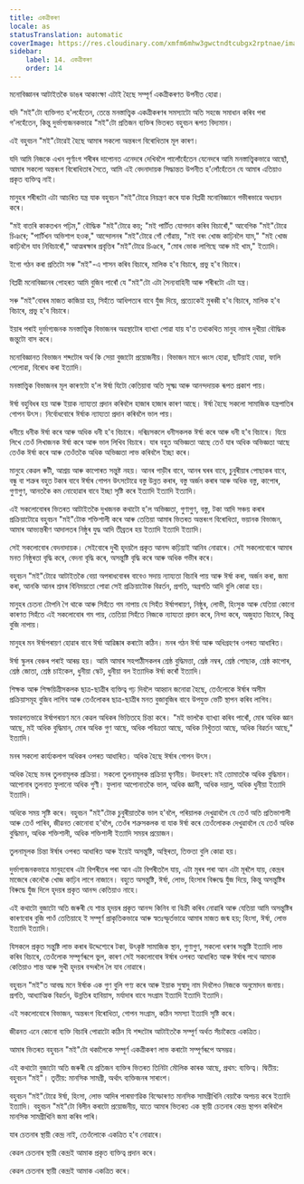 ```yaml
---
title: একত্ৰীকৰণ
locale: as
statusTranslation: automatic
coverImage: https://res.cloudinary.com/xmfm6mhw3gwctndtcubgx2rptnae/image/upload/v1740337243/small_cover_educacion_fundamental_a051170f1c.webp
sidebar:
    label: 14. একত্ৰীকৰণ
    order: 14
---
```

মনোবিজ্ঞানৰ আটাইতকৈ ডাঙৰ আকাংক্ষা এটাই হৈছে সম্পূৰ্ণ একত্ৰীকৰণত উপনীত হোৱা।

যদি "মই"টো ব্যক্তিগত হ'লহেঁতেন, তেন্তে মনস্তাত্ত্বিক একত্ৰীকৰণৰ সমস্যাটো অতি সহজে সমাধান কৰিব পৰা গ'লহেঁতেন, কিন্তু দুৰ্ভাগ্যজনকভাৱে "মই"টো প্ৰতিজন ব্যক্তিৰ ভিতৰত বহুবচন ৰূপত বিদ্যমান।

এই বহুবচন "মই"টোৱেই হৈছে আমাৰ সকলো অন্তৰংগ বিৰোধিতাৰ মূল কাৰণ।

যদি আমি নিজকে এখন পূৰ্ণাংগ শৰীৰৰ দাপোনত এনেদৰে দেখিবলৈ পালোঁহেঁতেন যেনেদৰে আমি মনস্তাত্ত্বিকভাৱে আছোঁ, আমাৰ সকলো অন্তৰংগ বিৰোধিতাৰ সৈতে, আমি এই বেদনাদায়ক সিদ্ধান্তত উপনীত হ'লোঁহেঁতেন যে আমাৰ এতিয়াও প্ৰকৃত ব্যক্তিত্ব নাই।

মানুহৰ শৰীৰটো এটা আচৰিত যন্ত্ৰ যাক বহুবচন "মই"টোৱে নিয়ন্ত্ৰণ কৰে যাক বিপ্লৱী মনোবিজ্ঞানে গভীৰভাৱে অধ্যয়ন কৰে।

"মই বাতৰি কাকতখন পঢ়িম," বৌদ্ধিক "মই"টোৱে কয়; "মই পাৰ্টিত যোগদান কৰিব বিচাৰোঁ," আবেগিক "মই"টোৱে চিঞৰে; "পাৰ্টিখন অভিশাপ হওক," আন্দোলনৰ "মই"টোৱে গোঁ গোঁৱায়, "মই বৰং খোজ কাঢ়িবলৈ যাম," "মই খোজ কাঢ়িবলৈ যাব নিবিচাৰোঁ," আত্মৰক্ষাৰ প্ৰবৃত্তিৰ "মই"টোৱে চিঞৰে, "মোৰ ভোক লাগিছে আৰু মই খাম," ইত্যাদি।

ইগো গঠন কৰা প্ৰতিটো সৰু "মই"-এ শাসন কৰিব বিচাৰে, মালিক হ'ব বিচাৰে, প্ৰভু হ'ব বিচাৰে।

বিপ্লৱী মনোবিজ্ঞানৰ পোহৰত আমি বুজিব পাৰোঁ যে "মই"টো এটা সৈন্যবাহিনী আৰু শৰীৰটো এটা যন্ত্ৰ।

সৰু "মই"বোৰৰ মাজত কাজিয়া হয়, সিহঁতে আধিপত্যৰ বাবে যুঁজ দিয়ে, প্ৰত্যেকেই মুৰব্বী হ'ব বিচাৰে, মালিক হ'ব বিচাৰে, প্ৰভু হ'ব বিচাৰে।

ইয়াৰ পৰাই দুৰ্ভাগ্যজনক মনস্তাত্ত্বিক বিভাজনৰ অৱস্থাটোৰ ব্যাখ্যা পোৱা যায় য'ত তথাকথিত মানুহ নামৰ দুখীয়া বৌদ্ধিক জন্তুটো বাস কৰে।

মনোবিজ্ঞানত বিভাজন শব্দটোৰ অৰ্থ কি সেয়া বুজাটো প্ৰয়োজনীয়। বিভাজন মানে ধ্বংস হোৱা, ছটিয়াই যোৱা, ফালি পেলোৱা, বিৰোধ কৰা ইত্যাদি।

মনস্তাত্ত্বিক বিভাজনৰ মূল কাৰণটো হ'ল ঈৰ্ষা যিটো কেতিয়াবা অতি সূক্ষ্ম আৰু আনন্দদায়ক ৰূপত প্ৰকাশ পায়।

ঈৰ্ষা বহুবিধৰ হয় আৰু ইয়াক ন্যায্যতা প্ৰদান কৰিবলৈ হাজাৰ হাজাৰ কাৰণ আছে। ঈৰ্ষা হৈছে সকলো সামাজিক যন্ত্ৰপাতিৰ গোপন উৎস। নিৰ্বোধবোৰে ঈৰ্ষাক ন্যায্যতা প্ৰদান কৰিবলৈ ভাল পায়।

ধনীয়ে ধনীক ঈৰ্ষা কৰে আৰু অধিক ধনী হ'ব বিচাৰে। দৰিদ্ৰসকলে ধনীসকলক ঈৰ্ষা কৰে আৰু ধনী হ'ব বিচাৰে। যিয়ে লিখে তেওঁ লিখাজনক ঈৰ্ষা কৰে আৰু ভাল লিখিব বিচাৰে। যাৰ বহুত অভিজ্ঞতা আছে তেওঁ যাৰ অধিক অভিজ্ঞতা আছে তেওঁক ঈৰ্ষা কৰে আৰু তেওঁতকৈ অধিক অভিজ্ঞতা লাভ কৰিবলৈ ইচ্ছা কৰে।

মানুহে কেৱল ৰুটী, আশ্ৰয় আৰু কাপোৰত সন্তুষ্ট নহয়। আনৰ গাড়ীৰ বাবে, আনৰ ঘৰৰ বাবে, চুবুৰীয়াৰ পোছাকৰ বাবে, বন্ধু বা শত্ৰুৰ বহুত টকাৰ বাবে ঈৰ্ষাৰ গোপন উৎসটোৱে বস্তু উন্নত কৰাৰ, বস্তু অৰ্জন কৰাৰ আৰু অধিক বস্তু, কাপোৰ, গুণাগুণ, আনতকৈ কম নোহোৱাৰ বাবে ইচ্ছা সৃষ্টি কৰে ইত্যাদি ইত্যাদি ইত্যাদি।

এই সকলোবোৰৰ ভিতৰত আটাইতকৈ দুখজনক কথাটো হ'ল অভিজ্ঞতা, গুণাগুণ, বস্তু, টকা আদি সঞ্চয় কৰাৰ প্ৰক্ৰিয়াটোৱে বহুবচন "মই"টোক শক্তিশালী কৰে আৰু তেতিয়া আমাৰ ভিতৰত অন্তৰংগ বিৰোধিতা, ভয়ানক বিভাজন, আমাৰ আভ্যন্তৰীণ আদালতৰ নিষ্ঠুৰ যুদ্ধ আদি তীব্ৰতৰ হয় ইত্যাদি ইত্যাদি ইত্যাদি।

সেই সকলোবোৰ বেদনাদায়ক। সেইবোৰে দুখী হৃদয়লৈ প্ৰকৃত আনন্দ কঢ়িয়াই আনিব নোৱাৰে। সেই সকলোবোৰে আমাৰ মনত নিষ্ঠুৰতা বৃদ্ধি কৰে, বেদনা বৃদ্ধি কৰে, অসন্তুষ্টি বৃদ্ধি কৰে আৰু অধিক গভীৰ কৰে।

বহুবচন "মই"টোৱে আটাইতকৈ বেয়া অপৰাধবোৰৰ বাবেও সদায় ন্যায্যতা বিচাৰি পায় আৰু ঈৰ্ষা কৰা, অৰ্জন কৰা, জমা কৰা, আনকি আনৰ শ্ৰমৰ বিনিময়তো পোৱা সেই প্ৰক্ৰিয়াটোক বিৱৰ্তন, প্ৰগতি, অগ্ৰগতি আদি বুলি কোৱা হয়।

মানুহৰ চেতনা টোপনি গৈ থাকে আৰু সিহঁতে গম নাপায় যে সিহঁত ঈৰ্ষাপৰায়ণ, নিষ্ঠুৰ, লোভী, হিংসুক আৰু যেতিয়া কোনো কাৰণত সিহঁতে এই সকলোবোৰ গম পায়, তেতিয়া সিহঁতে নিজকে ন্যায্যতা প্ৰদান কৰে, নিন্দা কৰে, অজুহাত বিচাৰে, কিন্তু বুজি নাপায়।

মানুহৰ মন ঈৰ্ষাপৰায়ণ হোৱাৰ বাবে ঈৰ্ষা আৱিষ্কাৰ কৰাটো কঠিন। মনৰ গঠন ঈৰ্ষা আৰু অধিগ্ৰহণৰ ওপৰত আধাৰিত।

ঈৰ্ষা স্কুলৰ বেঞ্চৰ পৰাই আৰম্ভ হয়। আমি আমাৰ সহপাঠীসকলৰ শ্ৰেষ্ঠ বুদ্ধিমত্তা, শ্ৰেষ্ঠ নম্বৰ, শ্ৰেষ্ঠ পোছাক, শ্ৰেষ্ঠ কাপোৰ, শ্ৰেষ্ঠ জোতা, শ্ৰেষ্ঠ চাইকেল, ধুনীয়া স্কেট, ধুনীয়া বল ইত্যাদিক ঈৰ্ষা কৰোঁ ইত্যাদি।

শিক্ষক আৰু শিক্ষয়িত্ৰীসকলক ছাত্ৰ-ছাত্ৰীৰ ব্যক্তিত্ব গঢ় দিবলৈ আহ্বান জনোৱা হৈছে, তেওঁলোকে ঈৰ্ষাৰ অসীম প্ৰক্ৰিয়াসমূহ বুজিব লাগিব আৰু তেওঁলোকৰ ছাত্ৰ-ছাত্ৰীৰ মনত বুজাবুজিৰ বাবে উপযুক্ত ভেটি স্থাপন কৰিব লাগিব।

স্বভাৱগতভাৱে ঈৰ্ষাপৰায়ণ মনে কেৱল অধিকৰ ভিত্তিতহে চিন্তা কৰে। "মই ভালকৈ ব্যাখ্যা কৰিব পাৰোঁ, মোৰ অধিক জ্ঞান আছে, মই অধিক বুদ্ধিমান, মোৰ অধিক গুণ আছে, অধিক পবিত্ৰতা আছে, অধিক নিখুঁততা আছে, অধিক বিৱৰ্তন আছে," ইত্যাদি।

মনৰ সকলো কাৰ্য্যকলাপ অধিকৰ ওপৰত আধাৰিত। অধিক হৈছে ঈৰ্ষাৰ গোপন উৎস।

অধিক হৈছে মনৰ তুলনামূলক প্ৰক্ৰিয়া। সকলো তুলনামূলক প্ৰক্ৰিয়া ঘৃণনীয়। উদাহৰণ: মই তোমাতকৈ অধিক বুদ্ধিমান। আপোনাৰ তুলনাত ফুলানো অধিক গুণী। ফুলানা আপোনাতকৈ ভাল, অধিক জ্ঞানী, অধিক দয়ালু, অধিক ধুনীয়া ইত্যাদি ইত্যাদি।

অধিকে সময় সৃষ্টি কৰে। বহুবচন "মই"টোক চুবুৰীয়াতকৈ ভাল হ'বলৈ, পৰিয়ালক দেখুৱাবলৈ যে তেওঁ অতি প্ৰতিভাশালী আৰু তেওঁ পাৰিব, জীৱনত কোনোবা হ'বলৈ, তেওঁৰ শত্ৰুসকলক বা যাক ঈৰ্ষা কৰে তেওঁলোকক দেখুৱাবলৈ যে তেওঁ অধিক বুদ্ধিমান, অধিক শক্তিশালী, অধিক শক্তিশালী ইত্যাদি সময়ৰ প্ৰয়োজন।

তুলনামূলক চিন্তা ঈৰ্ষাৰ ওপৰত আধাৰিত আৰু ইয়েই অসন্তুষ্টি, অস্থিৰতা, তিক্ততা বুলি কোৱা হয়।

দুৰ্ভাগ্যজনকভাৱে মানুহবোৰ এটা বিপৰীতৰ পৰা আন এটা বিপৰীতলৈ যায়, এটা মূৰৰ পৰা আন এটা মূৰলৈ যায়, কেন্দ্ৰৰ মাজেৰে কেনেকৈ খোজ কাঢ়িব লাগে নাজানে। বহুতে অসন্তুষ্টি, ঈৰ্ষা, লোভ, হিংসাৰ বিৰুদ্ধে যুঁজ দিয়ে, কিন্তু অসন্তুষ্টিৰ বিৰুদ্ধে যুঁজ দিলে হৃদয়ৰ প্ৰকৃত আনন্দ কেতিয়াও নাহে।

এই কথাটো বুজাটো অতি জৰুৰী যে শান্ত হৃদয়ৰ প্ৰকৃত আনন্দ কিনিব বা বিক্ৰী কৰিব নোৱাৰি আৰু যেতিয়া আমি অসন্তুষ্টিৰ কাৰণবোৰ বুজি পাওঁ তেতিয়াহে ই সম্পূৰ্ণ প্ৰাকৃতিকভাৱে আৰু স্বতঃস্ফূৰ্তভাৱে আমাৰ মাজত জন্ম হয়; হিংসা, ঈৰ্ষা, লোভ ইত্যাদি ইত্যাদি।

যিসকলে প্ৰকৃত সন্তুষ্টি লাভ কৰাৰ উদ্দেশ্যেৰে টকা, উৎকৃষ্ট সামাজিক স্থান, গুণাগুণ, সকলো ধৰণৰ সন্তুষ্টি ইত্যাদি লাভ কৰিব বিচাৰে, তেওঁলোক সম্পূৰ্ণৰূপে ভুল, কাৰণ সেই সকলোবোৰ ঈৰ্ষাৰ ওপৰত আধাৰিত আৰু ঈৰ্ষাৰ পথে আমাক কেতিয়াও শান্ত আৰু সুখী হৃদয়ৰ বন্দৰলৈ লৈ যাব নোৱাৰে।

বহুবচন "মই"ত আবদ্ধ মনে ঈৰ্ষাক এক গুণ বুলি গণ্য কৰে আৰু ইয়াক সুস্বাদু নাম দিবলৈও নিজকে অনুমোদন জনায়। প্ৰগতি, আধ্যাত্মিক বিৱৰ্তন, উন্নতিৰ হাবিয়াস, মৰ্যাদাৰ বাবে সংগ্ৰাম ইত্যাদি ইত্যাদি ইত্যাদি।

এই সকলোবোৰে বিভাজন, অন্তৰংগ বিৰোধিতা, গোপন সংগ্ৰাম, কঠিন সমস্যা ইত্যাদি সৃষ্টি কৰে।

জীৱনত এনে কোনো ব্যক্তি বিচাৰি পোৱাটো কঠিন যি শব্দটোৰ আটাইতকৈ সম্পূৰ্ণ অৰ্থত সঁচাকৈয়ে একত্ৰিত।

আমাৰ ভিতৰত বহুবচন "মই"টো থকালৈকে সম্পূৰ্ণ একত্ৰীকৰণ লাভ কৰাটো সম্পূৰ্ণৰূপে অসম্ভৱ।

এই কথাটো বুজাটো অতি জৰুৰী যে প্ৰতিজন ব্যক্তিৰ ভিতৰত তিনিটা মৌলিক কাৰক আছে, প্ৰথম: ব্যক্তিত্ব। দ্বিতীয়: বহুবচন "মই"। তৃতীয়: মানসিক সামগ্ৰী, অৰ্থাৎ ব্যক্তিজনৰ সাৰাংশ।

বহুবচন "মই"টোৱে ঈৰ্ষা, হিংসা, লোভ আদিৰ পাৰমাণৱিক বিস্ফোৰণত মানসিক সামগ্ৰীখিনি বেয়াকৈ অপচয় কৰে ইত্যাদি ইত্যাদি। বহুবচন "মই"টো বিলীন কৰাটো প্ৰয়োজনীয়, যাতে আমাৰ ভিতৰত এক স্থায়ী চেতনাৰ কেন্দ্ৰ স্থাপন কৰিবলৈ মানসিক সামগ্ৰীখিনি জমা কৰিব পাৰি।

যাৰ চেতনাৰ স্থায়ী কেন্দ্ৰ নাই, তেওঁলোকে একত্ৰিত হ'ব নোৱাৰে।

কেৱল চেতনাৰ স্থায়ী কেন্দ্ৰই আমাক প্ৰকৃত ব্যক্তিত্ব প্ৰদান কৰে।

কেৱল চেতনাৰ স্থায়ী কেন্দ্ৰই আমাক একত্ৰিত কৰে।

